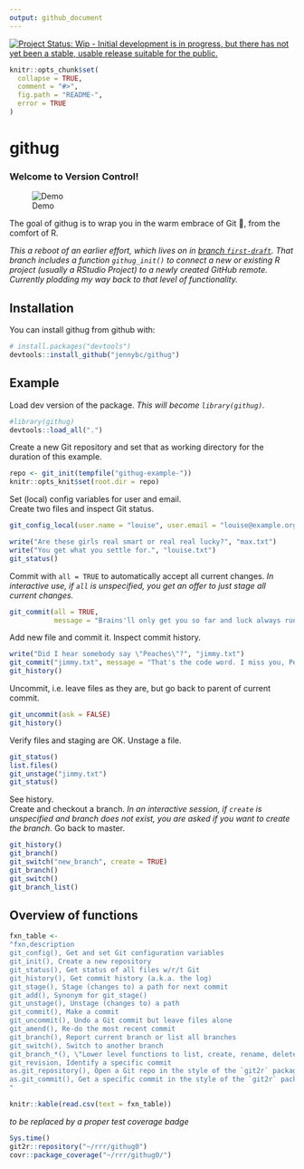 ```yaml
---
output: github_document
---
```


<!-- README.md is generated from README.Rmd. Please edit that file -->

[![Project Status: Wip - Initial development is in progress, but there has not yet been a stable, usable release suitable for the public.](http://www.repostatus.org/badges/0.1.0/wip.svg)](http://www.repostatus.org/#wip)

```r
knitr::opts_chunk$set(
  collapse = TRUE,
  comment = "#>",
  fig.path = "README-",
  error = TRUE
)
```

# githug

### Welcome to Version Control!

<!--[Demo](https://analovesdotcom.files.wordpress.com/2015/10/voldyhug-1440161473.gif)-->

![Demo](img/voldyhug-1440161473.gif)

The goal of githug is to wrap you in the warm embrace of Git 🤗, from the comfort of R.

*This a reboot of an earlier effort, which lives on in [branch `first-draft` ](https://github.com/jennybc/githug/tree/first-draft). That branch includes a function `githug_init()` to connect a new or existing R project (usually a RStudio Project) to a newly created GitHub remote. Currently plodding my way back to that level of functionality.*

## Installation

You can install githug from github with:

```r
# install.packages("devtools")
devtools::install_github("jennybc/githug")
```

## Example

Load dev version of the package. *This will become `library(githug)`.*

```r
#library(githug)
devtools::load_all(".")
```

Create a new Git repository and set that as working directory for the duration of this example.

```r
repo <- git_init(tempfile("githug-example-"))
knitr::opts_knit$set(root.dir = repo)
```

Set (local) config variables for user and email.  
Create two files and inspect Git status.

```r
git_config_local(user.name = "louise", user.email = "louise@example.org")

write("Are these girls real smart or real real lucky?", "max.txt")
write("You get what you settle for.", "louise.txt")
git_status()
```

Commit with `all = TRUE` to automatically accept all current changes. *In interactive use, if `all` is unspecified, you get an offer to just stage all current changes.*

```r
git_commit(all = TRUE,
           message = "Brains'll only get you so far and luck always runs out.")
```

Add new file and commit it. Inspect commit history. 

```r
write("Did I hear somebody say \"Peaches\"?", "jimmy.txt")
git_commit("jimmy.txt", message = "That's the code word. I miss you, Peaches.")
git_history()
```

Uncommit, i.e. leave files as they are, but go back to parent of current commit.

```r
git_uncommit(ask = FALSE)
git_history()
```

Verify files and staging are OK. Unstage a file.

```r
git_status()
list.files()
git_unstage("jimmy.txt")
git_status()
```

See history.  
Create and checkout a branch. *In an interactive session, if `create` is unspecified and branch does not exist, you are asked if you want to create the branch.* Go back to master.

```r
git_history()
git_branch()
git_switch("new_branch", create = TRUE)
git_branch()
git_switch()
git_branch_list()
```

## Overview of functions

```r
fxn_table <-
"fxn,description
git_config(), Get and set Git configuration variables
git_init(), Create a new repository
git_status(), Get status of all files w/r/t Git
git_history(), Get commit history (a.k.a. the log)
git_stage(), Stage (changes to) a path for next commit
git_add(), Synonym for git_stage()
git_unstage(), Unstage (changes to) a path
git_commit(), Make a commit
git_uncommit(), Undo a Git commit but leave files alone
git_amend(), Re-do the most recent commit
git_branch(), Report current branch or list all branches
git_switch(), Switch to another branch
git_branch_*(), \"Lower level functions to list, create, rename, delete, and checkout branches\"
git_revision, Identify a specific commit 
as.git_repository(), Open a Git repo in the style of the `git2r` package
as.git_commit(), Get a specific commit in the style of the `git2r` package
"
```

```r
knitr::kable(read.csv(text = fxn_table))
```

*to be replaced by a proper test coverage badge* 

```r
Sys.time()
git2r::repository("~/rrr/githug0")
covr::package_coverage("~/rrr/githug0/")
```
